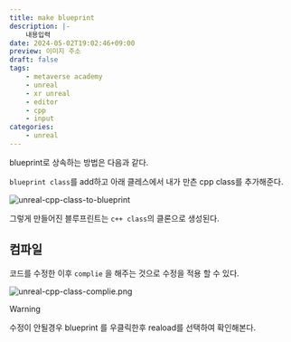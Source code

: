 ```yaml
---
title: make blueprint
description: |-
    내용입력
date: 2024-05-02T19:02:46+09:00
preview: 이미지 주소
draft: false
tags:
    - metaverse academy
    - unreal
    - xr unreal
    - editor
    - cpp
    - input
categories:
    - unreal
---
```


blueprint로 상속하는 방법은 다음과 같다.

```blueprint class```를 add하고 아래 클레스에서 내가 만츤 cpp class를 추가해준다.

![unreal-cpp-class-to-blueprint](./assets/unreal-cpp-class-to-blueprint.png)

그렇게 만들어진 블루프린트는 ```c++ class```의 클론으로 생성된다.

## 컴파일

코드를 수정한 이후 ```complie``` 을 해주는 것으로 수정을 적용 할 수 있다.

![unreal-cpp-class-complie.png](./assets/unreal-cpp-class-complie.png)

> [!WARNING]
> 수정이 안될경우 blueprint 를 우클릭한후 reaload를 선택하여 확인해본다.
